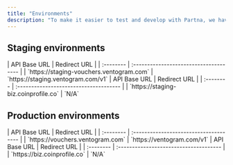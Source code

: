 ```yaml
---
title: "Environments"
description: "To make it easier to test and develop with Partna, we have built different Staging and Production environments."
---
```


## Staging environments
<AccordionGroup>
  <Accordion icon="money-bill-simple-wave" iconType="duotone" title="Collect & Onramp">
  | API Base URL | Redirect URL	                           |
| :-------- | :------------------------------------- |
| `https://staging-vouchers.ventogram.com`     | `https://staging.ventogram.com/v1`                   
    
  </Accordion>
  <Accordion icon="building-columns" iconType="duotone" title="Payout & Offramp">
     | API Base URL | Redirect URL	                           |
| :-------- | :------------------------------------- |
| `https://staging-biz.coinprofile.co`     | `N/A`        
  </Accordion>
</AccordionGroup>

## Production environments
<AccordionGroup>
  <Accordion icon="money-bill-simple-wave" iconType="duotone" title="Collect & Onramp">
  | API Base URL | Redirect URL	                           |
| :-------- | :------------------------------------- |
| `https://vouchers.ventogram.com`     | `https://ventogram.com/v1`                   
    
  </Accordion>
  <Accordion icon="building-columns" iconType="duotone" title="Payout & Offramp">
     | API Base URL | Redirect URL	                           |
| :-------- | :------------------------------------- |
| `https://biz.coinprofile.co`     | `N/A`        
  </Accordion>
</AccordionGroup>